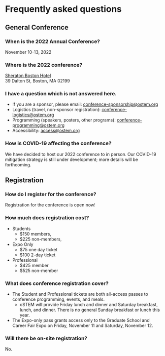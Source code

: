 
<SiteLayout title="Schedule">

# Frequently asked questions

<div className={"faqs"}>

## General Conference
  
### When is the 2022 Annual Conference?
  
November 10-13, 2022
  
### Where is the 2022 conference?
  
[Sheraton Boston Hotel](https://www.marriott.com/en-us/hotels/bosbo-sheraton-boston-hotel/overview/) <br/>
39 Dalton St, Boston, MA 02199
  
### I have a question which is not answered here.
  
 - If you are a sponsor, please email: conference-sponsorship@ostem.org
 - Logistics (travel, non-sponsor registration): conference-logistics@ostem.org
 - Programming (speakers, posters, other programs): conference-programming@ostem.org
 - Accessibility: access@ostem.org
  
### How is COVID-19 affecting the conference?

We have decided to host our 2022 conference to in person. Our COVID-19 mitigation strategy is still under development; more details will be forthcoming.

## Registration

### How do I register for the conference?

Registration for the conference is open now!

### How much does registration cost?
  
 - Students
   - $150 members,
   - $225 non-members,
 - Expo Only
   - $75 one day ticket
   - $100 2-day ticket
 - Professional
   - $425 member
   - $525 non-member
  
### What does conference registration cover?

- The Student and Professional tickets are both all-access passes to conference programming, events, and meals.
  - oSTEM will provide Friday lunch and dinner and Saturday breakfast, lunch, and dinner. There is no general Sunday breakfast or lunch this year.
- The Expo-only pass grants access only to the Graduate School and Career Fair Expo on Friday, November 11 and Saturday, November 12.

### Will there be on-site registration?
  
No.

<style jsx>{`
  .faqs :global(h3) {
    font-size: 1.5rem;
  }
`}</style>

</div>

</SiteLayout>
